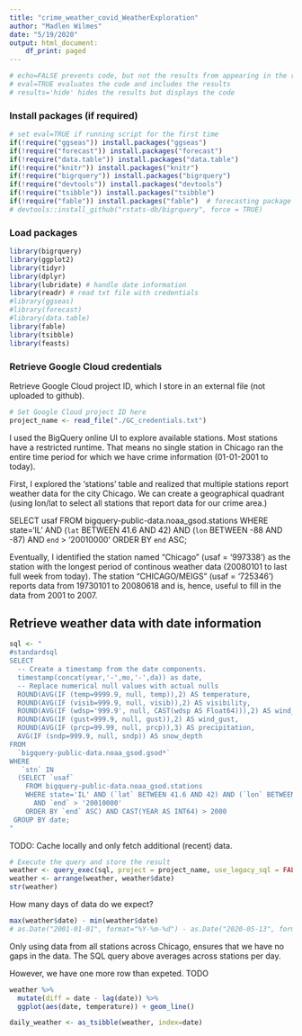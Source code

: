 ```yaml
---
title: "crime_weather_covid_WeatherExploration"
author: "Madlen Wilmes"
date: "5/19/2020"
output: html_document:
    df_print: paged
---
```


```r
# echo=FALSE prevents code, but not the results from appearing in the rendered file
# eval=TRUE evaluates the code and includes the results
# results='hide' hides the results but displays the code
```


### Install packages (if required)

```r
# set eval=TRUE if running script for the first time
if(!require("ggseas")) install.packages("ggseas")
if(!require("forecast")) install.packages("forecast")
if(!require("data.table")) install.packages("data.table")
if(!require("knitr")) install.packages("knitr")
if(!require("bigrquery")) install.packages("bigrquery")
if(!require("devtools")) install.packages("devtools") 
if(!require("tsibble")) install.packages("tsibble")
if(!require("fable")) install.packages("fable")  # forecasting package of the tidyverse family
# devtools::install_github("rstats-db/bigrquery", force = TRUE)
```

### Load packages

```r
library(bigrquery)
library(ggplot2)
library(tidyr)
library(dplyr)
library(lubridate) # handle date information
library(readr) # read txt file with credentials
#library(ggseas)
#library(forecast)
#library(data.table)
library(fable)
library(tsibble)
library(feasts)
```

### Retrieve Google Cloud credentials
Retrieve Google Cloud project ID, which I store in an external file (not uploaded to github).
```r
# Set Google Cloud project ID here
project_name <- read_file("./GC_credentials.txt")
```


I used the BigQuery online UI to explore available stations. Most stations have a restricted runtime. That means no single station in Chicago ran the entire time period for which we have crime information (01-01-2001 to today).

First, I explored the 'stations' table and realized that multiple stations report weather data for the city Chicago. We can create a geographical quadrant (using lon/lat to select all stations that report data for our crime area.)

SELECT usaf
FROM bigquery-public-data.noaa_gsod.stations
WHERE state='IL' AND (`lat` BETWEEN 41.6 AND 42) AND (`lon` BETWEEN -88 AND -87)
  AND `end` > '20010000'
ORDER BY `end` ASC;

Eventually, I identified the station named "Chicago" (usaf = '997338') as the station with the longest period of continous weather data (20080101 to last full week from today). The station "CHICAGO/MEIGS" (usaf = '725346') reports data from 19730101 to 20080618 and is, hence, useful to fill in the data from 2001 to 2007.


## Retrieve weather data with date information
```r
sql <- "
#standardsql
SELECT
  -- Create a timestamp from the date components.
  timestamp(concat(year,'-',mo,'-',da)) as date,
  -- Replace numerical null values with actual nulls
  ROUND(AVG(IF (temp=9999.9, null, temp)),2) AS temperature,
  ROUND(AVG(IF (visib=999.9, null, visib)),2) AS visibility,
  ROUND(AVG(IF (wdsp='999.9', null, CAST(wdsp AS Float64))),2) AS wind_speed,
  ROUND(AVG(IF (gust=999.9, null, gust)),2) AS wind_gust,
  ROUND(AVG(IF (prcp=99.99, null, prcp)),3) AS precipitation,
  AVG(IF (sndp=999.9, null, sndp)) AS snow_depth
FROM
  `bigquery-public-data.noaa_gsod.gsod*`
WHERE
   `stn` IN 
  (SELECT `usaf`
    FROM bigquery-public-data.noaa_gsod.stations
    WHERE state='IL' AND (`lat` BETWEEN 41.6 AND 42) AND (`lon` BETWEEN -88 AND -87)
      AND `end` > '20010000'
    ORDER BY `end` ASC) AND CAST(YEAR AS INT64) > 2000
 GROUP BY date;
"
```


TODO: Cache locally and only fetch additional (recent) data.

```r
# Execute the query and store the result
weather <- query_exec(sql, project = project_name, use_legacy_sql = FALSE, max_pages = Inf)
weather <- arrange(weather, weather$date)
str(weather)
```

How many days of data do we expect?
```r
max(weather$date) - min(weather$date)
# as.Date("2001-01-01", format="%Y-%m-%d") - as.Date("2020-05-13", format="%Y-%m-%d")
```

Only using data from all stations across Chicago, ensures that we have no gaps in the data. The SQL query above averages across stations per day.

However, we have one more row than expeted. TODO

```r
weather %>% 
  mutate(diff = date - lag(date)) %>%
  ggplot(aes(date, temperature)) + geom_line()
```


```r
daily_weather <- as_tsibble(weather, index=date)
```